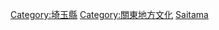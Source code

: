 {{日本行政區劃分類導航|文化}}
{{Commonscat|Culture of Saitama prefecture}}

[[Category:埼玉縣|Category:埼玉縣]]
[[Category:關東地方文化|Category:關東地方文化]]
[[Category:日本各都道府縣文化|Saitama]]